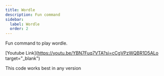 ```yaml
---
title: Wordle
description: Fun command
sidebar:
  label: Wordle
  order: 2
---
```



Fun command to play wordle.

<YouTube id="mqoXedlAmHI" />

[Youtube Link](https://youtu.be/YBN7Fuq7VTA?si=cCgVPzWQBR1D5ALo target="\_blank")

This code works best in any version
